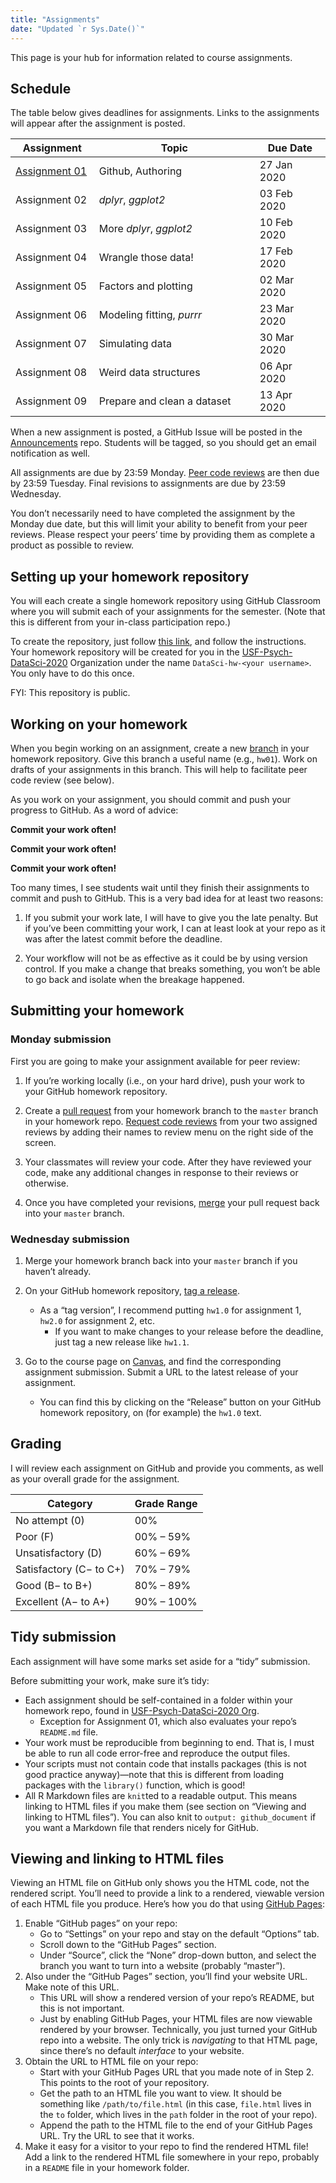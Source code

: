 ```yaml
---
title: "Assignments"
date: "Updated `r Sys.Date()`"
---
```


This page is your hub for information related to course assignments. 

## Schedule

The table below gives deadlines for assignments. Links to the assignments will
appear after the assignment is posted.

|  Assignment   | Topic                       |  Due Date   |
|---------------|-----------------------------|-------------|
| [Assignment 01](/evaluation/hw01/hw01) | Github, Authoring           | 27 Jan 2020 |
| Assignment 02 | _dplyr_, _ggplot2_          | 03 Feb 2020 |
| Assignment 03 | More _dplyr_, _ggplot2_     | 10 Feb 2020 |
| Assignment 04 | Wrangle those data!         | 17 Feb 2020 |
| Assignment 05 | Factors and plotting        | 02 Mar 2020 |
| Assignment 06 | Modeling fitting, _purrr_   | 23 Mar 2020 |
| Assignment 07 | Simulating data             | 30 Mar 2020 |
| Assignment 08 | Weird data structures       | 06 Apr 2020 |
| Assignment 09 | Prepare and clean a dataset | 13 Apr 2020 |

When a new assignment is posted, a GitHub Issue will be posted in the [Announcements](https://github.com/USF-Psych-DataSci-2020/Announcements) 
repo. Students will be tagged, so you should get an email notification as well.

All assignments are due by 23:59 Monday. [Peer code reviews](/evaluation/peer-review) 
are then due by 23:59 Tuesday. Final revisions to assignments are due by 23:59
Wednesday. 

You don't necessarily need to have completed the assignment by the Monday due date,
but this will limit your ability to benefit from your peer reviews. Please respect
your peers' time by providing them as complete a product as possible to review. 


## Setting up your homework repository

You will each create a single homework repository using GitHub Classroom where
you will submit each of your assignments for the semester. (Note that this is 
different from your in-class participation repo.)

To create the repository, just follow [this link](https://classroom.github.com/a/MpvBEz_g), 
and follow the instructions. Your homework repository will be created for you in the [USF-Psych-DataSci-2020](https://github.com/USF-Psych-DataSci-2020/) Organization 
under the name `DataSci-hw-<your username>`. You only have to do this once.

FYI: This repository is public.


## Working on your homework

When you begin working on an assignment, create a new
[branch](https://help.github.com/en/github/collaborating-with-issues-and-pull-requests/creating-and-deleting-branches-within-your-repository)
in your homework repository. Give this branch a useful name (e.g., `hw01`). Work 
on drafts of your assignments in this branch. This will help to facilitate peer 
code review (see below).

As you work on your assignment, you should commit and push your progress to 
GitHub. As a word of advice:

**Commit your work often!**

**Commit your work often!**

**Commit your work often!**

Too many times, I see students wait until they finish their assignments to 
commit and push to GitHub. This is a very bad idea for at least two reasons:

1. If you submit your work late, I will have to give you the late penalty. But 
   if you've been committing your work, I can at least look at your repo as it 
   was after the latest commit before the deadline.
   
2. Your workflow will not be as effective as it could be by using version control.
   If you make a change that breaks something, you won't be able to go back and 
   isolate when the breakage happened.
   
   
## Submitting your homework

### Monday submission

First you are going to make your assignment available for peer review:

1. If you're working locally (i.e., on your hard drive), push your work to your 
   GitHub homework repository.

2. Create a [pull request](https://help.github.com/en/github/collaborating-with-issues-and-pull-requests/creating-a-pull-request)
   from your homework branch to the `master` branch in your homework repo. 
   [Request code reviews](https://help.github.com/en/github/collaborating-with-issues-and-pull-requests/requesting-a-pull-request-review) 
   from your two assigned reviews by adding their names to review menu on the
   right side of the screen.
   
3. Your classmates will review your code. After they have reviewed your code,
   make any additional changes in response to their reviews or otherwise.
   
4. Once you have completed your revisions, [merge](https://help.github.com/en/github/collaborating-with-issues-and-pull-requests/merging-a-pull-request)
   your pull request back into your `master` branch.
   
### Wednesday submission

1. Merge your homework branch back into your `master` branch if you haven't already.
   
2. On your GitHub homework repository, [tag a release](https://help.github.com/articles/creating-releases/).
   - As a "tag version", I recommend putting `hw1.0` for assignment 1, 
     `hw2.0` for assignment 2, etc.
 	 - If you want to make changes to your release before the deadline, just tag a 
 	   new release like `hw1.1`.
 	   
3. Go to the course page on [Canvas](https://usflearn.instructure.com/courses/1481210), 
   and find the corresponding assignment submission. Submit a URL to the latest 
   release of your assignment. 
	 - You can find this by clicking on the "Release" button on your GitHub 
	   homework repository, on (for example) the `hw1.0` text. 


## Grading

I will review each assignment on GitHub and provide you comments, as well as your
overall grade for the assignment. 

| Category                | Grade Range |
|-------------------------|-------------|
| No attempt (0)          | 00%         |
| Poor (F)                | 00% – 59%   |
| Unsatisfactory (D)      | 60% – 69%   |
| Satisfactory (C− to C+) | 70% – 79%   |
| Good (B− to B+)         | 80% – 89%   |
| Excellent (A− to A+)    | 90% – 100%  |


## Tidy submission

Each assignment will have some marks set aside for a "tidy" submission.

Before submitting your work, make sure it's tidy:

- Each assignment should be self-contained in a folder within your homework 
  repo, found in [USF-Psych-DataSci-2020 Org](https://github.com/USF-Psych-DataSci-2020/).
	- Exception for Assignment 01, which also evaluates your repo's `README.md` file.
- Your work must be reproducible from beginning to end. That is, I must be able
  to run all code error-free and reproduce the output files. 
- Your scripts must not contain code that installs packages (this is not good 
  practice anyway)—note that this is different from loading packages with the 
  `library()` function, which is good!
- All R Markdown files are `knit`ted to a readable output. This means linking to 
  HTML files if you make them (see section on "Viewing and linking to HTML files"). 
  You can also knit to `output: github_document` if you want a Markdown file that 
  renders nicely for GitHub.


## Viewing and linking to HTML files

Viewing an HTML file on GitHub only shows you the HTML code, not the rendered 
script. You'll need to provide a link to a rendered, viewable version of each 
HTML file you produce. Here's how you do that using [GitHub Pages](https://pages.github.com/):

1. Enable "GitHub pages" on your repo:
    - Go to "Settings" on your repo and stay on the default "Options" tab.
    - Scroll down to the "GitHub Pages" section.
    - Under "Source", click the "None" drop-down button, and select the branch 
      you want to turn into a website (probably "master").
      
2. Also under the "GitHub Pages" section, you'll find your website URL. Make 
   note of this URL.
   - This URL will show a rendered version of your repo's README, but this is not 
	   important.
   - Just by enabling GitHub Pages, your HTML files are now viewable rendered by 
     your browser. Technically, you just turned your GitHub repo into a website. 
     The only trick is _navigating_ to that HTML page, since there's no default 
     _interface_ to your website.

3. Obtain the URL to HTML file on your repo:
   - Start with your GitHub Pages URL that you made note of in Step 2. This points to the root of your repository. 
   - Get the path to an HTML file you want to view. It should be something like 
     `/path/to/file.html` (in this case, `file.html` lives in the `to` folder, 
     which lives in the `path` folder in the root of your repo). 
   - Append the path to the HTML file to the end of your GitHub Pages URL. Try 
     the URL to see that it works.
     
4. Make it easy for a visitor to your repo to find the rendered HTML file! Add a 
   link to the rendered HTML file somewhere in your repo, probably in a `README` 
   file in your homework folder.
